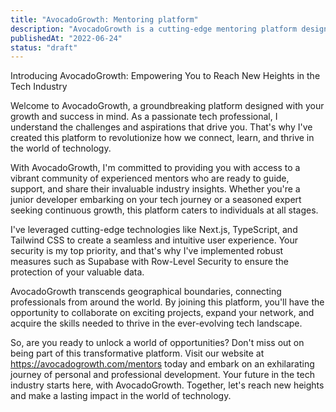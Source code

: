 ```yaml
---
title: "AvocadoGrowth: Mentoring platform"
description: "AvocadoGrowth is a cutting-edge mentoring platform designed to empower individuals in the world of technology. We connect aspiring tech professionals with experienced mentors who provide personalized guidance, support, and industry insights."
publishedAt: "2022-06-24"
status: "draft"
---
```


Introducing AvocadoGrowth: Empowering You to Reach New Heights in the Tech Industry

Welcome to AvocadoGrowth, a groundbreaking platform designed with your growth and success in mind. As a passionate tech professional, I understand the challenges and aspirations that drive you. That's why I've created this platform to revolutionize how we connect, learn, and thrive in the world of technology.

With AvocadoGrowth, I'm committed to providing you with access to a vibrant community of experienced mentors who are ready to guide, support, and share their invaluable industry insights. Whether you're a junior developer embarking on your tech journey or a seasoned expert seeking continuous growth, this platform caters to individuals at all stages.

I've leveraged cutting-edge technologies like Next.js, TypeScript, and Tailwind CSS to create a seamless and intuitive user experience. Your security is my top priority, and that's why I've implemented robust measures such as Supabase with Row-Level Security to ensure the protection of your valuable data.

AvocadoGrowth transcends geographical boundaries, connecting professionals from around the world. By joining this platform, you'll have the opportunity to collaborate on exciting projects, expand your network, and acquire the skills needed to thrive in the ever-evolving tech landscape.

So, are you ready to unlock a world of opportunities? Don't miss out on being part of this transformative platform. Visit our website at https://avocadogrowth.com/mentors today and embark on an exhilarating journey of personal and professional development. Your future in the tech industry starts here, with AvocadoGrowth. Together, let's reach new heights and make a lasting impact in the world of technology.
